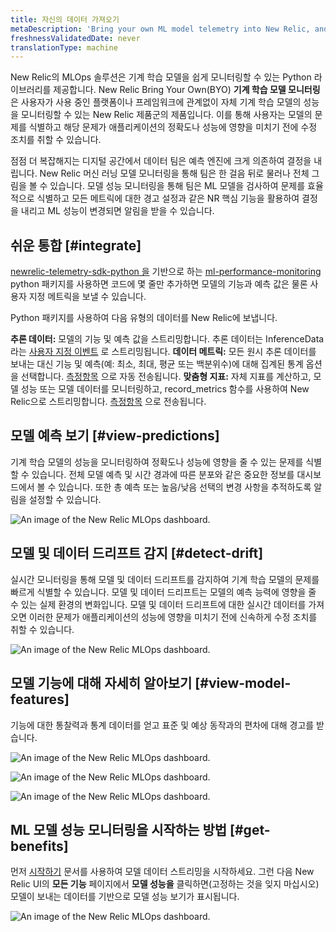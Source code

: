 ```yaml
---
title: 자신의 데이터 가져오기
metaDescription: 'Bring your own ML model telemetry into New Relic, and start getting value from your ML model data in just a few minutes'
freshnessValidatedDate: never
translationType: machine
---
```








New Relic의 MLOps 솔루션은 기계 학습 모델을 쉽게 모니터링할 수 있는 Python 라이브러리를 제공합니다. New Relic Bring Your Own(BYO) **기계 학습 모델 모니터링** 은 사용자가 사용 중인 플랫폼이나 프레임워크에 관계없이 자체 기계 학습 모델의 성능을 모니터링할 수 있는 New Relic 제품군의 제품입니다. 이를 통해 사용자는 모델의 문제를 식별하고 해당 문제가 애플리케이션의 정확도나 성능에 영향을 미치기 전에 수정 조치를 취할 수 있습니다.

점점 더 복잡해지는 디지털 공간에서 데이터 팀은 예측 엔진에 크게 의존하여 결정을 내립니다. New Relic 머신 러닝 모델 모니터링을 통해 팀은 한 걸음 뒤로 물러나 전체 그림을 볼 수 있습니다. 모델 성능 모니터링을 통해 팀은 ML 모델을 검사하여 문제를 효율적으로 식별하고 모든 메트릭에 대한 경고 설정과 같은 NR 핵심 기능을 활용하여 결정을 내리고 ML 성능이 변경되면 알림을 받을 수 있습니다.

## 쉬운 통합 [#integrate]

[newrelic-telemetry-sdk-python 을](https://github.com/newrelic/newrelic-telemetry-sdk-python) 기반으로 하는 [ml-performance-monitoring](https://github.com/newrelic-experimental/ml-performance-monitoring) python 패키지를 사용하면 코드에 몇 줄만 추가하면 모델의 기능과 예측 값은 물론 사용자 지정 메트릭을 보낼 수 있습니다.

Python 패키지를 사용하여 다음 유형의 데이터를 New Relic에 보냅니다.

**추론 데이터:** 모델의 기능 및 예측 값을 스트리밍합니다. 추론 데이터는 InferenceData라는 [사용자 지정 이벤트](https://docs.newrelic.com/docs/data-apis/ingest-apis/introduction-event-api/) 로 스트리밍됩니다. **데이터 메트릭:** 모든 원시 추론 데이터를 보내는 대신 기능 및 예측(예: 최소, 최대, 평균 또는 백분위수)에 대해 집계된 통계 옵션을 선택합니다. [측정항목](https://docs.newrelic.com/docs/data-apis/ingest-apis/metric-api/introduction-metric-api/) 으로 자동 전송됩니다. **맞춤형 지표:** 자체 지표를 계산하고, 모델 성능 또는 모델 데이터를 모니터링하고, record_metrics 함수를 사용하여 New Relic으로 스트리밍합니다. [측정항목](https://docs.newrelic.com/docs/data-apis/ingest-apis/metric-api/introduction-metric-api/) 으로 전송됩니다.

## 모델 예측 보기 [#view-predictions]

기계 학습 모델의 성능을 모니터링하여 정확도나 성능에 영향을 줄 수 있는 문제를 식별할 수 있습니다. 전체 모델 예측 및 시간 경과에 따른 분포와 같은 중요한 정보를 대시보드에서 볼 수 있습니다. 또한 총 예측 또는 높음/낮음 선택의 변경 사항을 추적하도록 알림을 설정할 수 있습니다.

<img
  title="An image of the model performance and predictions in New Relic"
  alt="An image of the New Relic MLOps dashboard."
  src={modelperformancemonitoringPredictions}
/>

## 모델 및 데이터 드리프트 감지 [#detect-drift]

실시간 모니터링을 통해 모델 및 데이터 드리프트를 감지하여 기계 학습 모델의 문제를 빠르게 식별할 수 있습니다. 모델 및 데이터 드리프트는 모델의 예측 능력에 영향을 줄 수 있는 실제 환경의 변화입니다. 모델 및 데이터 드리프트에 대한 실시간 데이터를 가져오면 이러한 문제가 애플리케이션의 성능에 영향을 미치기 전에 신속하게 수정 조치를 취할 수 있습니다.

<img
  title="An image of the model and data drift in New Relic"
  alt="An image of the New Relic MLOps dashboard."
  src={modelperformancemonitoringPerformanceDrift}
/>

## 모델 기능에 대해 자세히 알아보기 [#view-model-features]

기능에 대한 통찰력과 통계 데이터를 얻고 표준 및 예상 동작과의 편차에 대해 경고를 받습니다.

<img
  title="An image of the model features in New Relic"
  alt="An image of the New Relic MLOps dashboard."
  src={modelperformancemonitoringModelFeatures}
/>

<img
  title="An image of the feature distribution in New Relic"
  alt="An image of the New Relic MLOps dashboard."
  src={modelperformancemonitoringFeatureDistribution}
/>

<img
  title="An image of the model count, missing values, and standard deviation in New Relic"
  alt="An image of the New Relic MLOps dashboard."
  src={modelperformancemonitoringStandardDeviation}
/>

## ML 모델 성능 모니터링을 시작하는 방법 [#get-benefits]

먼저 [시작하기](https://docs.newrelic.com/docs/mlops/bring-your-own/getting-started-byo/) 문서를 사용하여 모델 데이터 스트리밍을 시작하세요. 그런 다음 New Relic UI의 **모든 기능** 페이지에서 **모델 성능을** 클릭하면(고정하는 것을 잊지 마십시오) 모델이 보내는 데이터를 기반으로 모델 성능 보기가 표시됩니다.

<img
  title="An image of the model performance tab in the New Relic navigation menu"
  alt="An image of the New Relic MLOps dashboard."
  src={modelperformancemonitoringModelPerformanceTab}
/>